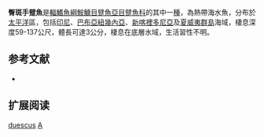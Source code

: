 {{Speciesbox
| name = 臀斑手躄魚
| image = 
| image_width = 250px
| status = NE
| status_system = IUCN3.1
| genus = Antennatus
| species = duescus
| authority = [[Snyder|Snyder]], 1904
| synonyms = *''Antennarius duescus, Snyder, 1904''
}}

'''臀斑手躄魚'''是[[輻鰭魚綱|輻鰭魚綱]][[鮟鱇目|鮟鱇目]][[躄魚亞目|躄魚亞目]][[躄魚科|躄魚科]]的其中一[[種|種]]，為熱帶海水魚，分布於[[太平洋|太平洋]]區，包括[[印尼|印尼]]、[[巴布亞紐幾內亞|巴布亞紐幾內亞]]、[[新喀裡多尼亞|新喀裡多尼亞]]及[[夏威夷群島|夏威夷群島]]海域，棲息深度59-137公尺，體長可達3公分，棲息在底層水域，生活習性不明。

== 参考文献 ==
{{refbegin}}
*{{FishBase_species|genus=Antennatus|species=duescus|year=2014|month=2}}
{{refend}}

== 扩展阅读 ==
{{refbegin}}
{{wikispecies-inline|Antennatus duescus|臀斑手躄魚}}
{{refend}}
{{Taxonbar|from=Q2274597}}

[[Category:手躄魚屬|duescus]]
[[Category:1904年描述的魚類|A]]

{{魚類小作品}}